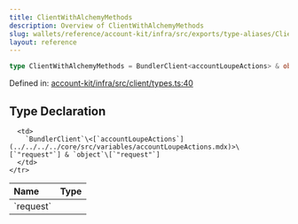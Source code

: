 ```yaml
---
title: ClientWithAlchemyMethods
description: Overview of ClientWithAlchemyMethods
slug: wallets/reference/account-kit/infra/src/exports/type-aliases/ClientWithAlchemyMethods
layout: reference
---
```


```ts
type ClientWithAlchemyMethods = BundlerClient<accountLoupeActions> & object;
```

Defined in: [account-kit/infra/src/client/types.ts:40](https://github.com/alchemyplatform/aa-sdk/blob/4987bdd63823427c48ec21401b71fa3cfc2d0675/account-kit/infra/src/client/types.ts#L40)

## Type Declaration

<table>
  <thead>
    <tr>
      <th align="left">Name</th>
      <th align="left">Type</th>
    </tr>
  </thead>

  <tbody>
    <tr>
      <td>
        `request`
      </td>

      <td>
        `BundlerClient`\<[`accountLoupeActions`](../../../../core/src/variables/accountLoupeActions.mdx)>\[`"request"`] & `object`\[`"request"`]
      </td>
    </tr>

  </tbody>
</table>
